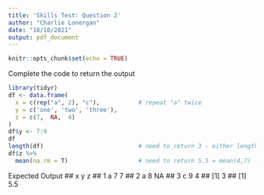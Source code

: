 ```yaml
---
title: 'Skills Test: Question 2'
author: "Charlie Lonergan"
date: "18/10/2021"
output: pdf_document
---
```


```r
knitr::opts_chunk$set(echo = TRUE)
```

Complete the code to return the output

```r
library(tidyr)
df <- data.frame(
  x = c(rep("a", 2), "c"),           # repeat "a" twice
  y = c('one', 'two', 'three'),
  z = c(7,  NA,  4)
)
df$y <- 7:9
df
length(df)                           # need to return 3 - either length or width of df
df$z %>% 
  mean(na.rm = T)                    # need to return 5.5 = mean(4,7) - exclude NA
```

Expected Output
##   x y  z
## 1 a 7  7
## 2 a 8 NA
## 3 c 9  4
## [1] 3
## [1] 5.5


